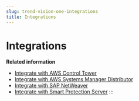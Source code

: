 ```yaml
---
slug: trend-vision-one-integrations
title: Integrations
---
```

# Integrations

**Related information**

- [Integrate with AWS Control Tower](integrate-aws-control-tower.mdx)
- [Integrate with AWS Systems Manager Distributor](aws-systems-manager-distributor-2.mdx)
- [Integrate with SAP NetWeaver](integrate-sap-netweaver.mdx)
- [Integrate with Smart Protection Server](integrate-smart-protection-server.mdx)
:::

